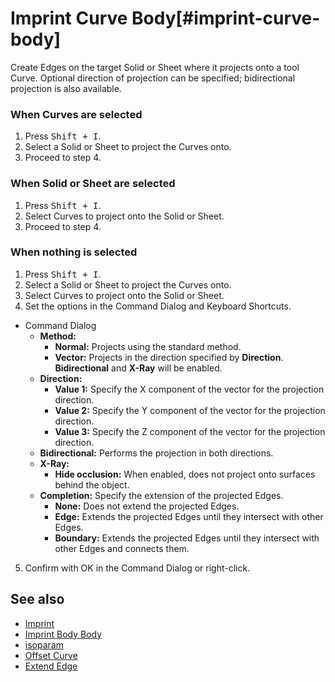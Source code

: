 
# Imprint Curve Body[#imprint-curve-body]

<Reference shortcut="Shift + I" command="Imprint Curve Body" button="" />

Create Edges on the target Solid or Sheet where it projects onto a tool Curve. Optional direction of projection can be specified; bidirectional projection is also available.

### When Curves are selected

1. Press <kbd>Shift + I</kbd>.
2. Select a Solid or Sheet to project the Curves onto.
3. Proceed to step 4.

### When Solid or Sheet are selected

1. Press <kbd>Shift + I</kbd>.
2. Select Curves to project onto the Solid or Sheet.
3. Proceed to step 4.

### When nothing is selected

1. Press <kbd>Shift + I</kbd>.
2. Select a Solid or Sheet to project the Curves onto.
3. Select Curves to project onto the Solid or Sheet.
4. Set the options in the Command Dialog and Keyboard Shortcuts.
- <Kst>Command Dialog</Kst>
     - **Method:**
          - **Normal:** Projects using the standard method.
          - **Vector:** Projects in the direction specified by **Direction**. **Bidirectional** and **X-Ray** will be enabled.
     - **Direction:**
          - **Value 1:** Specify the X component of the vector for the projection direction.
          - **Value 2:** Specify the Y component of the vector for the projection direction.
          - **Value 3:** Specify the Z component of the vector for the projection direction.
     - **Bidirectional:** Performs the projection in both directions.
     - **X-Ray:** 
          - **Hide occlusion:** When enabled, does not project onto surfaces behind the object.
     - **Completion:** Specify the extension of the projected Edges.
          - **None:** Does not extend the projected Edges.
          - **Edge:** Extends the projected Edges until they intersect with other Edges.
          - **Boundary:** Extends the projected Edges until they intersect with other Edges and connects them.
5. Confirm with OK in the Command Dialog or right-click.

<VideoPlayer fileName="imprint-curve-body"/>

## See also
- [Imprint](./imprint)
- [Imprint Body Body](./imprint-body-body)
- [isoparam](./isoparam)
- [Offset Curve](./offset-curve)
- [Extend Edge](./extend-edge)